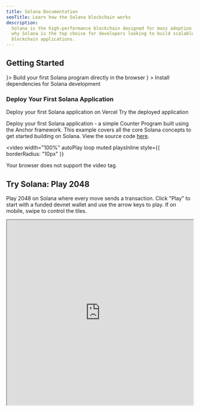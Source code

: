 ```yaml
---
title: Solana Documentation
seoTitle: Learn how the Solana blockchain works
description:
  Solana is the high-performance blockchain designed for mass adoption. Learn
  why Solana is the top choice for developers looking to build scalable
  blockchain applications.
---
```


## Getting Started

<Cards>
  <Card title="Quickstart" href="/docs/intro/quick-start" icon={<Rocket />}>
    Build your first Solana program directly in the browser
  </Card>
  <Card
    title="Setup Local Environment"
    href="/docs/intro/installation"
    icon={<Download />}
  >
    Install dependencies for Solana development
  </Card>
</Cards>

### Deploy Your First Solana Application

<Cards>
  <Card
    title="Deploy on Vercel"
    href="https://vercel.com/new/clone?repository-url=https%3A%2F%2Fgithub.com%2Fsolana-developers%2Fanchor-web3js-nextjs&root-directory=frontend&demo-title=Anchor%20Web3.js%20Next.js%20Demo&demo-description=An%20example%20deployment%20of%20the%20Anchor%20Web3.js%20Next.js%20project.&demo-url=https%3A%2F%2Fanchor-web3js-nextjs.vercel.app%2F&project-name=anchor-web3js-nextjs&repository-name=anchor-web3js-nextjs"
  >
    Deploy your first Solana application on Vercel
  </Card>
  <Card
    title="Vercel Preview"
    href="https://anchor-web3js-nextjs-jade.vercel.app/"
  >
    Try the deployed application
  </Card>
</Cards>

Deploy your first Solana application - a simple Counter Program built using the
Anchor framework. This example covers all the core Solana concepts to get
started building on Solana. View the source code
[here](https://github.com/solana-developers/anchor-web3js-nextjs).

<Accordions>
<Accordion title="Application Demo">

<video
  width="100%"
  autoPlay
  loop
  muted
  playsInline
  style={{
    borderRadius: "10px"
  }}
>
  <source src="/assets/docs/counter.mp4" type="video/mp4" />
  Your browser does not support the video tag.
</video>

</Accordion>
</Accordions>

## Try Solana: Play 2048

Play 2048 on Solana where every move sends a transaction. Click "Play" to start
with a funded devnet wallet and use the arrow keys to play. If on mobile, swipe
to control the tiles.

<Accordions>
<Accordion title="Play Solana 2048">

<iframe
  src="https://solplay.de/solana-2048/"
  width="100%"
  height="500"
  style={{
    borderRadius: "12px",
    border: "2px solid rgba(0, 0, 0, 0.2)",
    maxWidth: "100%",
    minHeight: "300px",
    aspectRatio: "1"
  }}
  scrolling="no"
/>

</Accordion>
</Accordions>

Built by [Jonas](https://x.com/SolPlay_jonas), from the Solana Foundation DevRel
team.

## Start Learning

Learn the key concepts specific to Solana development.

<Cards>
  <Card title="Accounts" href="/docs/core/accounts">
    How Solana stores data
  </Card>
  <Card title="Fees on Solana" href="/docs/core/fees">
    Costs to send transactions on Solana
  </Card>
  <Card title="Transactions" href="/docs/core/transactions">
    How to interact with the Solana network
  </Card>
  <Card title="Programs" href="/docs/core/programs">
    Smart contracts on Solana
  </Card>
  <Card title="Programs Derived Address" href="/docs/core/pda">
    How to generate deterministic addresses
  </Card>
  <Card title="Cross Program Invocation" href="/docs/core/cpi">
    How to call one program from another
  </Card>
</Cards>

### Client Side Development

The following SDKs are the official SDKs for Solana built by
[Anza](https://anza.xyz).

#### Official SDKs

| Language                 | SDK                                                                |
| ------------------------ | ------------------------------------------------------------------ |
| Rust                     | [solana_sdk](/docs/clients/official/rust)                          |
| Typescript (Recommended) | [@solana/kit](/docs/clients/official/javascript#solana-kit)        |
| Typescript (Legacy)      | [@solana/web3.js](/docs/clients/official/javascript#solana-web3js) |

#### Community SDKs

The following are community-contributed SDKs for various languages:

| Language | SDK                                                                                                                                       |
| -------- | ----------------------------------------------------------------------------------------------------------------------------------------- |
| Python   | [solders](https://github.com/kevinheavey/solders)                                                                                         |
| Java     | [sava](https://sava.software) or [solanaj](https://github.com/skynetcap/solanaj) or [solana4j](https://github.com/LMAX-Exchange/solana4j) |
| C++      | [solcpp](https://github.com/mschneider/solcpp) or [solana-c](https://github.com/VAR-META-Tech/solana-c-sdk)                               |
| Go       | [solana-go](https://github.com/gagliardetto/solana-go)                                                                                    |
| Kotlin   | [sol4k](https://github.com/sol4k/sol4k) or [solanaKT](https://github.com/metaplex-foundation/SolanaKT)                                    |
| Dart     | [solana](https://github.com/espresso-cash/espresso-cash-public/tree/master/packages/solana)                                               |
| C#       | [solnet](https://github.com/bmresearch/Solnet)                                                                                            |
| GdScript | [godot](https://github.com/Virus-Axel/godot-solana-sdk/)                                                                                  |

<Callout type="warn">
  Community SDKs are not guaranteed to be up to date or include all features of
  the official SDKs.
</Callout>

## Running a validator

Explore what it takes to operate a Solana validator and help secure the network.

<Cards>
  <Card title="Validators" href="https://docs.anza.xyz/validator/anatomy">
    Individual nodes securing the Solana network
  </Card>
  <Card
    title="System Requirements"
    href="https://docs.anza.xyz/operations/requirements"
  >
    Recommended hardware requirements and SOL required to operate a validator
  </Card>
  <Card
    title="Validator Setup"
    href="https://docs.anza.xyz/operations/setup-a-validator"
  >
    Setup a validator and get connected to a cluster for the first time
  </Card>
</Cards>

## Getting Support

Get help from the Solana community on
[Solana StackExchange](https://solana.stackexchange.com).
